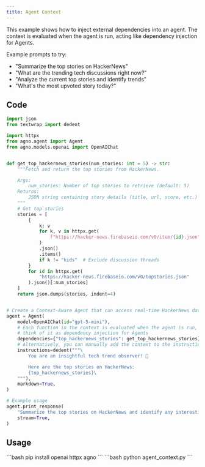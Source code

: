 ```yaml
---
title: Agent Context
---
```


This example shows how to inject external dependencies into an agent. The context is evaluated when the agent is run, acting like dependency injection for Agents.

Example prompts to try:
- "Summarize the top stories on HackerNews"
- "What are the trending tech discussions right now?"
- "Analyze the current top stories and identify trends"
- "What's the most upvoted story today?"

## Code

```python agent_context.py
import json
from textwrap import dedent

import httpx
from agno.agent import Agent
from agno.models.openai import OpenAIChat


def get_top_hackernews_stories(num_stories: int = 5) -> str:
    """Fetch and return the top stories from HackerNews.

    Args:
        num_stories: Number of top stories to retrieve (default: 5)
    Returns:
        JSON string containing story details (title, url, score, etc.)
    """
    # Get top stories
    stories = [
        {
            k: v
            for k, v in httpx.get(
                f"https://hacker-news.firebaseio.com/v0/item/{id}.json"
            )
            .json()
            .items()
            if k != "kids"  # Exclude discussion threads
        }
        for id in httpx.get(
            "https://hacker-news.firebaseio.com/v0/topstories.json"
        ).json()[:num_stories]
    ]
    return json.dumps(stories, indent=4)


# Create a Context-Aware Agent that can access real-time HackerNews data
agent = Agent(
    model=OpenAIChat(id="gpt-5-mini"),
    # Each function in the context is evaluated when the agent is run,
    # think of it as dependency injection for Agents
    dependencies={"top_hackernews_stories": get_top_hackernews_stories},
    # Alternatively, you can manually add the context to the instructions. This gets resolved automatically
    instructions=dedent("""\
        You are an insightful tech trend observer! 📰

        Here are the top stories on HackerNews:
        {top_hackernews_stories}\
    """),
    markdown=True,
)

# Example usage
agent.print_response(
    "Summarize the top stories on HackerNews and identify any interesting trends.",
    stream=True,
)
```

## Usage

<Steps>
  <Snippet file="create-venv-step.mdx" />

  <Step title="Install libraries">
    ```bash
    pip install openai httpx agno
    ```
  </Step>

  <Step title="Run the agent">
    ```bash
    python agent_context.py
    ```
  </Step>

</Steps>